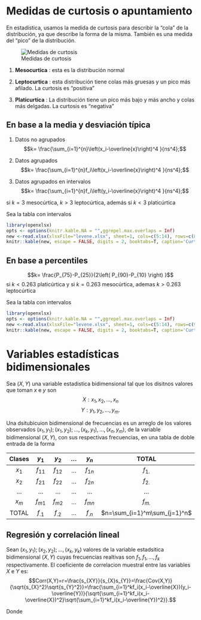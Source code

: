 # Medidas de curtosis o apuntamiento

En estadística, usamos la medida de curtosis para describir la "cola" de la distribución, ya que describe la forma de la misma. También es una medida del "pico" de la distribución.

![Medidas de curtosis](curtosis.jpg)


1.  **Mesocurtica** : esta es la distribución normal

2.  **Leptocurtica** : esta distribución tiene colas más gruesas y un pico más afilado. La curtosis es "positiva" 

3.  **Platicurtica** : La distribución tiene un pico más bajo y más ancho y colas más delgadas. La curtosis es "negativa"

## En base a la media y desviación típica

1. Datos no agrupados
$$k= \frac{\sum_{i=1}^{n}\left(x_i-\overline{x}\right)^4 }{ns^4};$$

1. Datos  agrupados
$$k= \frac{\sum_{i=1}^{n}f_i\left(x_i-\overline{x}\right)^4 }{ns^4};$$
1. Datos  agrupados en intervalos
$$k= \frac{\sum_{i=1}^{n}f_i\left(y_i-\overline{x}\right)^4 }{ns^4};$$

si $k=3$ mesocúrtica,  $k>3$ leptocúrtica,  además si $k<3$ platicúrtica

:::{.example}
Sea la tabla con intervalos


```r
library(openxlsx)
opts <- options(knitr.kable.NA = "",ggrepel.max.overlaps = Inf)
new <-read.xlsx(xlsxFile="levene.xlsx", sheet=1, cols=c(5:14), rows=c(80:90), colNames=T)
knitr::kable(new, escape = FALSE, digits = 2, booktabs=T, caption='Curtosis en base a la media y desviación típica en datos tabulados en intervalos', linesep = "", longtable=T, align = "c")
```
:::


## En base a percentiles

$$k= \frac{P_{75}-P_{25}}{2\left( P_{90}-P_{10} \right) }$$
si $k < 0.263$ platicúrtica y si $k=0.263$ mesocúrtica, ademas $k > 0.263$ leptocúrtica


:::{.example}
Sea la tabla con intervalos


```r
library(openxlsx)
opts <- options(knitr.kable.NA = "",ggrepel.max.overlaps = Inf)
new <-read.xlsx(xlsxFile="levene.xlsx", sheet=1, cols=c(5:14), rows=c(92:103), colNames=T)
knitr::kable(new, escape = FALSE, digits = 2, booktabs=T, caption='Curtosis en base a percentiles en datos tabulados en intervalos', linesep = "", longtable=T, align = "c")
```
:::



# Variables estadísticas bidimensionales


:::{.definition}
Sea $(X,Y)$ una variable estadistica bidimensional tal que los disitnos valores que toman $x$ e $y$ son 
$$X:x_1,x_2,\ldots, x_n$$
$$Y:y_1,y_2,\ldots, y_m.$$

Una dsitubicuion bidimensional de frecuencias es un arreglo  de los valores  observados $(x_1,y_1); (x_1,y_2); \ldots, (x_k,y_1), \ldots, (x_n,y_m),$ de la variable bidimensional $(X,Y)$, con sus respectivas frecuencias, en una tabla de doble entrada de la forma


|  Clases   |  $y_1$   |  $y_2$   | $\ldots$ |  $y_n$   |            TOTAL             |
| :------: | :------: | :------: | :------: | :------: | :--------------------------: |
|  $x_1$   | $f_{11}$ | $f_{12}$ | $\ldots$ | $f_{1n}$ |           $f_{1.}$           |
|  $x_2$   | $f_{21}$ | $f_{22}$ | $\ldots$ | $f_{2n}$ |           $f_{2.}$           |
| $\ldots$ | $\ldots$ | $\ldots$ | $\ldots$ | $\ldots$ |           $\ldots$           |
|  $x_m$   | $f_{m1}$ | $f_{m2}$ | $\ldots$ | $f_{mn}$ |           $f_{m.}$           |
|  TOTAL   | $f_{.1}$ | $f_{.2}$ | $\ldots$ | $f_{.n}$ | $n=\sum_{i=1}^m\sum_{j=1}^n$ |

:::

## Regresión y correlación lineal


:::{.definition name='Coeficiente de correlacion muestral'}
Sean $(x_1,y_1); (x_2,y_2);\ldots, (x_k,y_k)$ valores de la variable estadsitica bidimensional $(X,Y)$ cuyas frecuencias realtivas son $f_1, f_1, \ldots, f_k$ respectivamente. El coeficiente de correlacion muestral entre las variables $X$ e $Y$ es:
$$Corr(X,Y)=r=\frac{s_{XY}}{s_{X}s_{Y}}=\frac{Cov(X,Y)}{\sqrt{s_{X}^2}\sqrt{s_{Y}^2}}=\frac{\sum_{i=1}^kf_i(x_i-\overline{X})(y_i-\overline{Y})}{\sqrt{\sum_{i=1}^kf_i(x_i-\overline{X})^2}\sqrt{\sum_{i=1}^kf_i(x_i-\overline{Y})^2}}.$$

Donde 
:::


<!--
```r
if (knitr::is_html_output()) {
knitr::include_url("https://www.youtube.com/embed/TTpbP5BVtiA")
} else {
knitr::include_graphics('U.svg')
}
```









```python3 {cmd=true matplotlib=true}
import matplotlib.pyplot as plt
import numpy as np

x = np.random.normal(170, 10, 250)

plt.hist(x)
plt.show()
```
```python3 {cmd=true matplotlib=true}
from matplotlib import rc
import matplotlib.pylab as plt

rc('font', **{'family': 'serif', 'serif': ['Computer Modern']})
rc('text', usetex=True)

x = plt.linspace(0,5)
plt.plot(x,plt.sin(x))
plt.ylabel(r"This is $\sin(x)$", size=20)
plt.show()
```

```python3 {cmd=true matplotlib=true}
import matplotlib.pyplot as plt
import numpy as np

x = np.array(["A", "B", "C", "D"])
y = np.array([3, 8, 1, 10])

plt.bar(x,y)
plt.show()
```

```python3 {cmd=true matplotlib=true}
import numpy

speed = [32,111,138,28,59,77,97]

x = numpy.std(speed)

print(x)
```

![wwwwwwww](foo.png)


wwwwwwwwwwwwwwwwwwwwwwwwwwwwwwwwwwwwwwwwwwwwwwwwwwwwwwwwwwwwwwwwwwww
-->
